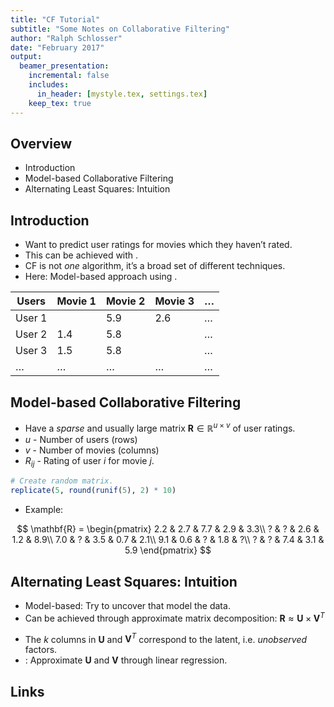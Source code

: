 ```yaml
---
title: "CF Tutorial"
subtitle: "Some Notes on Collaborative Filtering"
author: "Ralph Schlosser"
date: "February 2017"
output:
  beamer_presentation:
    incremental: false
    includes:
      in_header: [mystyle.tex, settings.tex]
    keep_tex: true
---
```


## Overview

* Introduction
* Model-based Collaborative Filtering
* Alternating Least Squares: Intuition


## Introduction

* Want to predict user ratings for movies which they haven't rated.
* This can be achieved with \HIGHLIGHT{Collaborative Filtering}.
* CF is not *one* algorithm, it's a broad set of different techniques.
* Here: Model-based approach using \HIGHLIGHT{Alternating Least Squares}.

| Users  	| Movie 1 	| Movie 2 	| Movie 3 	| ...     	| 
|--------	|---------	|---------	|---------	|---------	|
| User 1 	| \orange{?}| 5.9     	| 2.6     	| ...       |
| User 2 	| 1.4     	| 5.8     	| \orange{?}| ...       |
| User 3	| 1.5     	| 5.8     	| \orange{?}| ...       |
| ...     | ...       | ...       | ...       | ...       |

## Model-based Collaborative Filtering

* Have a *sparse* and usually large matrix $\mathbf{R} \in \mathbb{R}^{u \times v}$ of user ratings.
* $u$ - Number of users (rows)
* $v$ - Number of movies (columns)
* $R_{ij}$ - Rating of user $i$ for movie $j$.

```r
# Create random matrix.
replicate(5, round(runif(5), 2) * 10)
```

* Example:

$$
\mathbf{R} = 
\begin{pmatrix}
2.2 & 2.7 &  7.7  & 2.9 &  3.3\\
? & ? & 2.6 & 1.2 & 8.9\\
7.0 & ? & 3.5 & 0.7 & 2.1\\
9.1 & 0.6 & ? & 1.8 & ?\\
? & ? & 7.4 & 3.1 & 5.9
\end{pmatrix}
$$


## Alternating Least Squares: Intuition

* Model-based: Try to uncover \HIGHLIGHT{latent factors} that model the data.
* Can be achieved through approximate matrix decomposition: $\mathbf{R} \approx \mathbf{U} \times \mathbf{V}^{T}$

\begin{center}
\includegraphics[scale=0.5]{fig/mat_decomp.pdf}
\end{center}

* The $k$ columns in  $\mathbf{U}$ and $\mathbf{V}^{T}$ correspond to the latent, i.e. *unobserved* factors.
* \orange{ALS}: Approximate $\mathbf{U}$ and $\mathbf{V}$ through linear regression.

## Links

\FIXME{Add links}